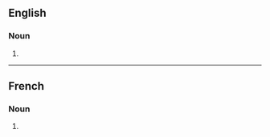 ==English==

===Noun===
{{head|en|noun plural form}}

# {{plural of|chipolata|lang=en}}

----

==French==

===Noun===
{{head|fr|noun plural form|g=f}}

# {{plural of|chipolata|lang=fr}}